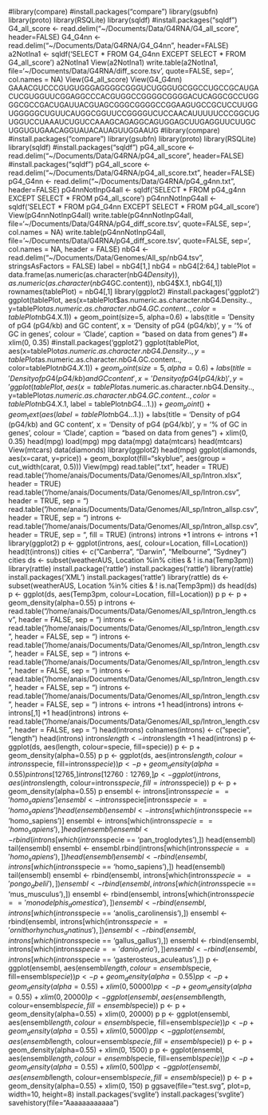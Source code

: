 #library(compare)
#install.packages("compare")
library(gsubfn)
library(proto)
library(RSQLite)
library(sqldf)
#install.packages("sqldf")
G4_all_score <- read.delim("~/Documents/Data/G4RNA/G4_all_score", header=FALSE)
G4_G4nn <- read.delim("~/Documents/Data/G4RNA/G4_G4nn", header=FALSE)
a2NotIna1 <- sqldf('SELECT * FROM G4_G4nn EXCEPT SELECT * FROM G4_all_score')
a2NotIna1
View(a2NotIna1)
write.table(a2NotIna1, file='~/Documents/Data/G4RNA/diff_score.tsv', quote=FALSE, sep='\t', col.names = NA)
View(G4_all_score)
View(G4_G4nn)
GAAACGUCCCGUGUGGGAGGGGCGGGUCUGGGUGCGGCCUGCCGCAUGACUCGUGGUUCGGAGGCCCACGUGGCCGGGGCGGGGACUCAGGCGCCUGGGGCGCCGACUGAUUACGUAGCGGGCGGGGCCGGAAGUGCCGCUCCUUGGUGGGGGCUGUUCAUGGCGGUUCCGGGGUCUCCAACAUUUUUCCCGGCUGUGGUCCUAAAUCUGUCCAAAGCAGAGGCAGUGGAGCUUGAGGUUCUUGCUGGUGUGAACAGGUAUACAUAGUUGGAAUG
#library(compare)
#install.packages("compare")
library(gsubfn)
library(proto)
library(RSQLite)
library(sqldf)
#install.packages("sqldf")
pG4_all_score <- read.delim("~/Documents/Data/G4RNA/pG4_all_score", header=FALSE)
#install.packages("sqldf")
pG4_all_score <- read.delim("~/Documents/Data/G4RNA/pG4_all_score.txt", header=FALSE)
pG4_G4nn <- read.delim("~/Documents/Data/G4RNA/pG4_g4nn.txt", header=FALSE)
pG4nnNotInpG4all <- sqldf('SELECT * FROM pG4_g4nn EXCEPT SELECT * FROM pG4_all_score')
pG4nnNotInpG4all <- sqldf('SELECT * FROM pG4_G4nn EXCEPT SELECT * FROM pG4_all_score')
View(pG4nnNotInpG4all)
write.table(pG4nnNotInpG4all, file='~/Documents/Data/G4RNA/pG4_diff_score.tsv', quote=FALSE, sep='\t', col.names = NA)
write.table(pG4nnNotInpG4all, file='~/Documents/Data/G4RNA/pG4_diff_score.tsv', quote=FALSE, sep='\t', col.names = NA, header = FALSE)
nbG4 <- read.delim("~/Documents/Data/Genomes/All_sp/nbG4.tsv", stringsAsFactors = FALSE)
label = nbG4[1,]
nbG4 = nbG4[2:64,]
tablePlot = data.frame(as.numeric(as.character(nbG4$Density)), as.numeric(as.character(nbG4$GC.content)), nbG4$X.1, nbG4[,1])
rownames(tablePlot) = nbG4[,1]
library(ggplot2)
#install.packages('ggplot2')
ggplot(tablePlot, aes(x=tablePlot$as.numeric.as.character.nbG4.Density.., y=tablePlot$as.numeric.as.character.nbG4.GC.content.., color=tablePlot$nbG4.X.1)) +
geom_point(size=5, alpha=0.6) +
labs(title = 'Density of pG4 (pG4/kb) and GC content', x = 'Density of pG4 (pG4/kb)', y = '% of GC in genes', colour = 'Clade', caption = "based on data from genes") #+ xlim(0, 0.35)
#install.packages('ggplot2')
ggplot(tablePlot, aes(x=tablePlot$as.numeric.as.character.nbG4.Density.., y=tablePlot$as.numeric.as.character.nbG4.GC.content.., color=tablePlot$nbG4.X.1)) +
geom_point(size=5, alpha=0.6) +
labs(title = 'Density of pG4 (pG4/kb) and GC content', x = 'Density of pG4 (pG4/kb)', y = '% of GC in genes', colour = 'Clade', caption = "based on data from genes") + xlim(0, 0.35)
ggplot(tablePlot, aes(x=tablePlot$as.numeric.as.character.nbG4.Density.., y=tablePlot$as.numeric.as.character.nbG4.GC.content.., color=tablePlot$nbG4.X.1, label = tablePlot$nbG4...1.)) +
geom_point() + geom_text(aes(label = tablePlot$nbG4...1.)) +
labs(title = 'Density of pG4 (pG4/kb) and GC content', x = 'Density of pG4 (pG4/kb)', y = '% of GC in genes', colour = 'Clade', caption = "based on data from genes") + xlim(0, 0.35)
head(mpg)
load(mpg)
mpg
data(mpg)
data(mtcars)
head(mtcars)
View(mtcars)
data(diamonds)
library(ggplot2)
head(mpg)
ggplot(diamonds, aes(x=carat, y=price)) +
geom_boxplot(fill="skyblue", aes(group = cut_width(carat, 0.5)))
View(mpg)
read.table("<FileName>.txt", 
header = TRUE)
read.table("/home/anais/Documents/Data/Genomes/All_sp/Intron.xlsx", header = TRUE)
read.table("/home/anais/Documents/Data/Genomes/All_sp/Intron.csv", header = TRUE, sep = "\t")
read.table("/home/anais/Documents/Data/Genomes/All_sp/Intron_allsp.csv", header = TRUE, sep = "\t")
introns <- read.table("/home/anais/Documents/Data/Genomes/All_sp/Intron_allsp.csv", header = TRUE, sep = "\t", fill = TRUE)
(introns)
introns +1
introns <- introns +1
library(ggplot2)
p  <- ggplot(introns, aes(, colour=Location, fill=Location))
head(t(introns))
cities <- c("Canberra", "Darwin", "Melbourne", "Sydney")
cities
ds <- subset(weatherAUS, Location %in% cities & ! is.na(Temp3pm))
library(rattle)
install.package('rattle')
install.packages('rattle')
library(rattle)
install.packages('XML')
install.packages('rattle')
library(rattle)
ds <- subset(weatherAUS, Location %in% cities & ! is.na(Temp3pm))
ds
head(ds)
p  <- ggplot(ds, aes(Temp3pm, colour=Location, fill=Location))
p
p  <- p + geom_density(alpha=0.55)
p
introns <- read.table("/home/anais/Documents/Data/Genomes/All_sp/Intron_length.csv", header = FALSE, sep = "\t")
introns <- read.table("/home/anais/Documents/Data/Genomes/All_sp/Intron_length.csv", header = FALSE, sep = "\t")
introns <- read.table("/home/anais/Documents/Data/Genomes/All_sp/Intron_length.csv", header = FALSE, sep = "\t")
introns <- read.table("/home/anais/Documents/Data/Genomes/All_sp/Intron_length.csv", header = FALSE, sep = "\t")
introns <- read.table("/home/anais/Documents/Data/Genomes/All_sp/Intron_length.csv", header = FALSE, sep = "\t")
introns <- read.table("/home/anais/Documents/Data/Genomes/All_sp/Intron_length.csv", header = FALSE, sep = "\t")
introns <- introns +1
head(introns)
introns <- introns[,1] +1
head(introns)
introns <- read.table("/home/anais/Documents/Data/Genomes/All_sp/Intron_length.csv", header = FALSE, sep = "\t")
head(introns)
colnames(introns) <- c("specie", "length")
head(introns)
introns$length <- introns$length +1
head(introns)
p  <- ggplot(ds, aes(length, colour=specie, fill=specie))
p  <- p + geom_density(alpha=0.55)
p
p  <- ggplot(ds, aes(introns$length, colour=introns$specie, fill=introns$specie))
p  <- p + geom_density(alpha=0.55)
p
introns[12765,]
introns[12760:12769,]
p  <- ggplot(introns, aes(introns$length, colour=introns$specie, fill=introns$specie))
p  <- p + geom_density(alpha=0.55)
p
ensembl <- introns[introns$specie == 'homo_sapiens']
ensembl <- introns$specie[introns$specie == 'homo_sapiens']
head(ensembl)
ensembl <- introns[which(introns$specie == 'homo_sapiens')]
ensembl <- introns[which(introns$specie == 'homo_sapiens'),]
head(ensembl)
ensembl <- rbind(introns[which(introns$specie == 'pan_troglodytes'),])
head(ensembl)
tail(ensembl)
ensembl <- ensembl.rbind(introns[which(introns$specie == 'homo_sapiens'),])
head(ensembl)
ensembl <- rbind(ensembl, introns[which(introns$specie == 'homo_sapiens'),])
head(ensembl)
tail(ensembl)
ensembl <- rbind(ensembl, introns[which(introns$specie == 'pongo_abelii'),])
ensembl <- rbind(ensembl, introns[which(introns$specie == 'mus_musculus'),])
ensembl <- rbind(ensembl, introns[which(introns$specie == 'monodelphis_domestica'),])
ensembl <- rbind(ensembl, introns[which(introns$specie == 'anolis_carolinensis'),])
ensembl <- rbind(ensembl, introns[which(introns$specie == 'ornithorhynchus_anatinus'),])
ensembl <- rbind(ensembl, introns[which(introns$specie == 'gallus_gallus'),])
ensembl <- rbind(ensembl, introns[which(introns$specie == 'danio_rerio'),])
ensembl <- rbind(ensembl, introns[which(introns$specie == 'gasterosteus_aculeatus'),])
p  <- ggplot(ensembl, aes(ensembl$length, colour=ensembl$specie, fill=ensembl$specie))
p  <- p + geom_density(alpha=0.55)
p
p  <- p + geom_density(alpha=0.55) + xlim(0, 50000)
p
p  <- p + geom_density(alpha=0.55) + xlim(0, 20000)
p  <- ggplot(ensembl, aes(ensembl$length, colour=ensembl$specie, fill=ensembl$specie))
p  <- p + geom_density(alpha=0.55) + xlim(0, 20000)
p
p  <- ggplot(ensembl, aes(ensembl$length, colour=ensembl$specie, fill=ensembl$specie))
p  <- p + geom_density(alpha=0.55) + xlim(0, 5000)
p
p  <- ggplot(ensembl, aes(ensembl$length, colour=ensembl$specie, fill=ensembl$specie))
p  <- p + geom_density(alpha=0.55) + xlim(0, 1500)
p
p  <- ggplot(ensembl, aes(ensembl$length, colour=ensembl$specie, fill=ensembl$specie))
p  <- p + geom_density(alpha=0.55) + xlim(0, 500)
p
p  <- ggplot(ensembl, aes(ensembl$length, colour=ensembl$specie, fill=ensembl$specie))
p  <- p + geom_density(alpha=0.55) + xlim(0, 150)
p
ggsave(file="test.svg", plot=p, width=10, height=8)
install.packages('svglite')
install.packages('svglite')
savehistory(file="Aaaaaaaaaaaa")
